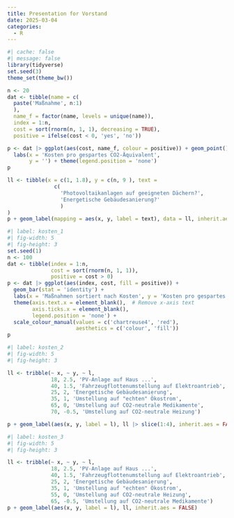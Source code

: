 ```yaml
---
title: Presentation for Vorstand
date: 2025-03-04
categories:
  - R
---
```




```r
#| cache: false
#| message: false
library(tidyverse)
set.seed(3)
theme_set(theme_bw())
```

```r
n <- 20
dat <- tibble(name = c(
  paste('Maßnahme', n:1)
  ),
  name_f = factor(name, levels = unique(name)),
  index = 1:n,
  cost = sort(rnorm(n, 1, 1), decreasing = TRUE), 
  positive = ifelse(cost < 0, 'yes', 'no'))

p <- dat |> ggplot(aes(cost, name_f, colour = positive)) + geom_point() +
  labs(x = 'Kosten pro gespartes CO2-Äquivalent',
       y = '') + theme(legend.position = 'none')
p

ll <- tibble(x = c(1, 1.8), y = c(n, 9 ), text = 
               c(
                 'Photovoltaikanlagen auf geeigneten Dächern?',
                 'Energetische Gebäudesanierung?'
                 )
)
p + geom_label(mapping = aes(x, y, label = text), data = ll, inherit.aes = FALSE)
```


```r
#| label: kosten_1
#| fig-width: 5
#| fig-height: 3
set.seed(1)
n <- 100
dat <- tibble(index = 1:n,
              cost = sort(rnorm(n, 1, 1)),
              positive = cost > 0)
p <- dat |> ggplot(aes(index, cost, fill = positive)) + 
  geom_bar(stat = 'identity') + 
  labs(x = 'Maßnahmen sortiert nach Kosten', y = 'Kosten pro gespartes CO2-Äquivalent') +
  theme(axis.text.x = element_blank(),  # Remove x-axis text
        axis.ticks.x = element_blank(), 
        legend.position = 'none') +
  scale_colour_manual(values = c('chartreuse4', 'red'), 
                      aesthetics = c('colour', 'fill'))
p
```


```r
#| label: kosten_2
#| fig-width: 5
#| fig-height: 3

ll <- tribble(~ x, ~ y, ~ l,
              18, 2.5, 'PV-Anlage auf Haus ...',
              40, 1.5, 'Fahrzeugflottenumstellung auf Elektroantrieb',
              25, 2, 'Energetische Gebäudesanierung',
              35, 1, 'Umstellung auf "echten" Ökostrom',
              65, 0, 'Umstellung auf CO2-neutrale Medikamente',
              70, -0.5, 'Umstellung auf CO2-neutrale Heizung')

p + geom_label(aes(x, y, label = l), ll |> slice(1:4), inherit.aes = FALSE)

```


```r
#| label: kosten_3
#| fig-width: 5
#| fig-height: 3

ll <- tribble(~ x, ~ y, ~ l,
              18, 2.5, 'PV-Anlage auf Haus ...',
              40, 1.5, 'Fahrzeugflottenumstellung auf Elektroantrieb',
              25, 2, 'Energetische Gebäudesanierung',
              35, 1, 'Umstellung auf "echten" Ökostrom',
              55, 0, 'Umstellung auf CO2-neutrale Heizung',
              65, -0.5, 'Umstellung auf CO2-neutrale Medikamente')
p + geom_label(aes(x, y, label = l), ll, inherit.aes = FALSE)

```

```r

```

